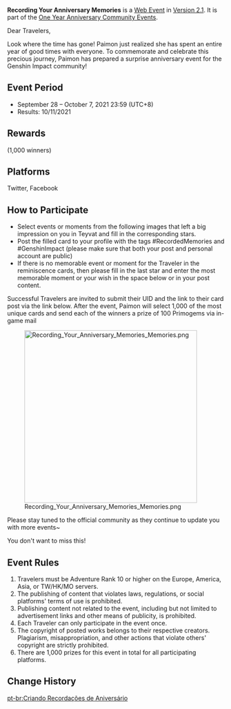 {{Event
|name              = Recording Your Anniversary Memories
|image             = Recording Your Anniversary Memories.png
|type              = Web
|time_known        = yes
|time_start        = 2021-09-28 00:00:00
|time_start_offset = GMT+8
|time_end          = 2021-10-07 23:59:59
|time_end_offset   = GMT+8
|link              = https://www.hoyolab.com/article/1058523
|link2             = 
}}
'''Recording Your Anniversary Memories''' is a [[Web Event]] in [[Version 2.1]]. It is part of the [[One Year Anniversary Community Events]].

Dear Travelers,

Look where the time has gone! Paimon just realized she has spent an entire year of good times with everyone. To commemorate and celebrate this precious journey, Paimon has prepared a surprise anniversary event for the Genshin Impact community!

==Event Period==
* September 28 – October 7, 2021 23:59 (UTC+8)
* Results: 10/11/2021

==Rewards==
{{Item|Primogem|24|x=100}} (1,000 winners)

==Platforms==
Twitter, Facebook

==How to Participate==
* Select events or moments from the following images that left a big impression on you in Teyvat and fill in the corresponding stars.
* Post the filled card to your profile with the tags #RecordedMemories and #GenshinImpact (please make sure that both your post and personal account are public)
* If there is no memorable event or moment for the Traveler in the reminiscence cards, then please fill in the last star and enter the most memorable moment or your wish in the space below or in your post content.

Successful Travelers are invited to submit their UID and the link to their card post via the link below. After the event, Paimon will select 1,000 of the most unique cards and send each of the winners a prize of 100 Primogems via in-game mail

[[File:Recording Your Anniversary Memories Memories.png|400px]]

Please stay tuned to the official community as they continue to update you with more events~

You don't want to miss this!

==Event Rules==
# Travelers must be Adventure Rank 10 or higher on the Europe, America, Asia, or TW/HK/MO servers.
# The publishing of content that violates laws, regulations, or social platforms' terms of use is prohibited.
# Publishing content not related to the event, including but not limited to advertisement links and other means of publicity, is prohibited.
# Each Traveler can only participate in the event once.
# The copyright of posted works belongs to their respective creators. Plagiarism, misappropriation, and other actions that violate others' copyright are strictly prohibited.
# There are 1,000 prizes for this event in total for all participating platforms.

==Change History==
{{Change History|2.1}}

[[pt-br:Criando Recordações de Aniversário]]